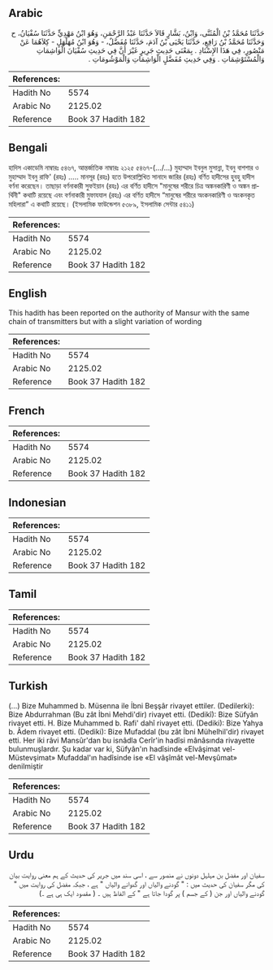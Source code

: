 ## Arabic


<div dir="rtl" lang="ar" style={{fontSize:'larger',backgroundColor:'#f8f9fa',padding:20}}>
حَدَّثَنَا مُحَمَّدُ بْنُ الْمُثَنَّى، وَابْنُ، بَشَّارٍ قَالاَ حَدَّثَنَا عَبْدُ الرَّحْمَنِ، وَهُوَ ابْنُ مَهْدِيٍّ حَدَّثَنَا سُفْيَانُ، ح وَحَدَّثَنَا مُحَمَّدُ بْنُ رَافِعٍ، حَدَّثَنَا يَحْيَى بْنُ آدَمَ، حَدَّثَنَا مُفَضَّلٌ، - وَهُوَ ابْنُ مُهَلْهَلٍ - كِلاَهُمَا عَنْ مَنْصُورٍ، فِي هَذَا الإِسْنَادِ ‏.‏ بِمَعْنَى حَدِيثِ جَرِيرٍ غَيْرَ أَنَّ فِي حَدِيثِ سُفْيَانَ الْوَاشِمَاتِ وَالْمُسْتَوْشِمَاتِ ‏.‏ وَفِي حَدِيثِ مُفَضَّلٍ الْوَاشِمَاتِ وَالْمَوْشُومَاتِ ‏.‏
</div>
<div style={{backgroundColor:'#f8f9fa',padding:20, marginBottom: 10}}><table> <thead> <tr> <th>References:</th> <th></th> </tr> </thead> <tbody><tr><td>Hadith No</td><td>5574</td></tr><tr><td>Arabic No</td><td>2125.02</td></tr><tr><td>Reference</td><td>Book 37 Hadith 182</td></tr></tbody></table></div>

## Bengali


<div dir="ltr" lang="bn" style={{fontSize:'larger',backgroundColor:'#f8f9fa',padding:20}}>
হাদিস একাডেমি নাম্বারঃ ৫৪৬৭, আন্তর্জাতিক নাম্বারঃ ২১২৫ ৫৪৬৭-(…/...) মুহাম্মাদ ইবনুল মুসান্না, ইবনু বাশশার ও মুহাম্মাদ ইবনু রাফি' (রহঃ) ..... মানসূর (রহঃ) হতে উপরোল্লিখিত সানাদে জারির (রহঃ) বর্ণিত হাদীসের হুবহু হাদীস বর্ণনা করেছেন। তাছাড়া বর্ণনাকারী সুফইয়ান (রহঃ) এর বর্ণিত হাদীসে "মানুষের শরীরে চিত্র অঙ্কনকারিণী ও অঙ্কন প্রার্থিনী" কথাটি রয়েছে এবং বর্ণনাকারী মুফাযযাল (রহঃ) এর বর্ণিত হাদীসে “মানুষের শরীরে অংকনকারিণী ও অংকনকৃত মহিলারা” এ কথাটি রয়েছে। (ইসলামিক ফাউন্ডেশন ৫৩৮৯, ইসলামিক সেন্টার ৫৪১১)
</div>
<div style={{backgroundColor:'#f8f9fa',padding:20, marginBottom: 10}}><table> <thead> <tr> <th>References:</th> <th></th> </tr> </thead> <tbody><tr><td>Hadith No</td><td>5574</td></tr><tr><td>Arabic No</td><td>2125.02</td></tr><tr><td>Reference</td><td>Book 37 Hadith 182</td></tr></tbody></table></div>

## English


<div dir="ltr" lang="en" style={{fontSize:'larger',backgroundColor:'#f8f9fa',padding:20}}>
This hadith has been reported on the authority of Mansur with the same chain of transmitters but with a slight variation of wording
</div>
<div style={{backgroundColor:'#f8f9fa',padding:20, marginBottom: 10}}><table> <thead> <tr> <th>References:</th> <th></th> </tr> </thead> <tbody><tr><td>Hadith No</td><td>5574</td></tr><tr><td>Arabic No</td><td>2125.02</td></tr><tr><td>Reference</td><td>Book 37 Hadith 182</td></tr></tbody></table></div>

## French


<div dir="ltr" lang="fr" style={{fontSize:'larger',backgroundColor:'#f8f9fa',padding:20}}>

</div>
<div style={{backgroundColor:'#f8f9fa',padding:20, marginBottom: 10}}><table> <thead> <tr> <th>References:</th> <th></th> </tr> </thead> <tbody><tr><td>Hadith No</td><td>5574</td></tr><tr><td>Arabic No</td><td>2125.02</td></tr><tr><td>Reference</td><td>Book 37 Hadith 182</td></tr></tbody></table></div>

## Indonesian


<div dir="ltr" lang="id" style={{fontSize:'larger',backgroundColor:'#f8f9fa',padding:20}}>

</div>
<div style={{backgroundColor:'#f8f9fa',padding:20, marginBottom: 10}}><table> <thead> <tr> <th>References:</th> <th></th> </tr> </thead> <tbody><tr><td>Hadith No</td><td>5574</td></tr><tr><td>Arabic No</td><td>2125.02</td></tr><tr><td>Reference</td><td>Book 37 Hadith 182</td></tr></tbody></table></div>

## Tamil


<div dir="ltr" lang="ta" style={{fontSize:'larger',backgroundColor:'#f8f9fa',padding:20}}>

</div>
<div style={{backgroundColor:'#f8f9fa',padding:20, marginBottom: 10}}><table> <thead> <tr> <th>References:</th> <th></th> </tr> </thead> <tbody><tr><td>Hadith No</td><td>5574</td></tr><tr><td>Arabic No</td><td>2125.02</td></tr><tr><td>Reference</td><td>Book 37 Hadith 182</td></tr></tbody></table></div>

## Turkish


<div dir="ltr" lang="tr" style={{fontSize:'larger',backgroundColor:'#f8f9fa',padding:20}}>
(…) Bize Muhammed b. Müsenna ile İbni Beşşâr rivayet ettiler. (Dedilerki): Bize Abdurrahman (Bu zât İbni Mehdi'dir) rivayet etti. (Dedikî): Bize Süfyân rivayet etti. H. Bize Muhammed b. Rafi' dahî rivayet etti. (Dediki): Bize Yahya b. Âdem rivayet etti. (Dediki): Bize Mufaddal (bu zât İbni Mühelhil'dir) rivayet etti. Her iki râvi Mansûr'dan bu isnâdla Cerîr'in hadîsi mânâsında rivayette bulunmuşlardır. Şu kadar var ki, Süfyân'ın hadîsinde «Elvâşimat vel-Müstevşimat» Mufaddal'ın hadîsinde ise «El vâşîmât vel-Mevşûmat» denilmiştir
</div>
<div style={{backgroundColor:'#f8f9fa',padding:20, marginBottom: 10}}><table> <thead> <tr> <th>References:</th> <th></th> </tr> </thead> <tbody><tr><td>Hadith No</td><td>5574</td></tr><tr><td>Arabic No</td><td>2125.02</td></tr><tr><td>Reference</td><td>Book 37 Hadith 182</td></tr></tbody></table></div>

## Urdu


<div dir="rtl" lang="ur" style={{fontSize:'larger',backgroundColor:'#f8f9fa',padding:20}}>
سفیان اور مفضل بن مہلہل دونوں نے منصور سے ، اسی سند میں جریر کی حدیث کے ہم معنی روایت بیان کی مگر سفیان کی حدیث میں : " گودنے والیاں اور گدوانے والیاں " ہے ، جبکہ مفضل کی روایت میں " گودنے والیاں اور جن ( کے جسم ) پر گودا جاتا ہے " کے الفاظ ہیں ۔ ( مقصود ایک ہی ہے ۔)
</div>
<div style={{backgroundColor:'#f8f9fa',padding:20, marginBottom: 10}}><table> <thead> <tr> <th>References:</th> <th></th> </tr> </thead> <tbody><tr><td>Hadith No</td><td>5574</td></tr><tr><td>Arabic No</td><td>2125.02</td></tr><tr><td>Reference</td><td>Book 37 Hadith 182</td></tr></tbody></table></div>